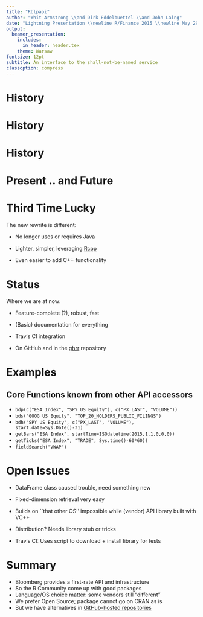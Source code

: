 ```yaml
---
title: "Rblpapi"
author: "Whit Armstrong \\and Dirk Eddelbuettel \\and John Laing"
date: "Lightning Presentation \\newline R/Finance 2015 \\newline May 29 - 30, 2015"
output:
  beamer_presentation:
    includes:
      in_header: header.tex
    theme: Warsaw
fontsize: 12pt
subtitle: An interface to the shall-not-be-named service
classoption: compress
---
```


# History
\framesubtitle{An early talk on a basic R package using the C API: Work by Dirk}

\centering{\includegraphics[width=\textwidth,height=0.825\textheight,keepaspectratio]{images/RLimBbgTalk2004.png}}


# History
\framesubtitle{The key package emerged using the Java API: First Ana, then John}

\centering{\includegraphics[width=\textwidth,height=0.825\textheight,keepaspectratio]{images/findataorg.png}}


# History
\framesubtitle{But the vendor API keeps improving}

\centering{\includegraphics[width=\textwidth,height=0.825\textheight,keepaspectratio]{images/bloomberglabscom.png}}


# Present .. and Future
\framesubtitle{Whit, Dirk and John}

\centering{\includegraphics[width=\textwidth,height=0.825\textheight,keepaspectratio]{images/RblpapiGithub.png}}


# Third Time Lucky
\framesubtitle{The Rblpapi package}

The new rewrite is different:

- No longer uses or requires Java

- Lighter, simpler, leveraging [Rcpp](http://dirk.eddelbuettel.com/code/rcpp.html)

- Even easier to add C++ functionality


# Status
\framesubtitle{The Rblpapi package}

Where we are at now:

- Feature-complete (?), robust, fast

- (Basic) documentation for everything

- Travis CI integration

- On GitHub and in the [ghrr](http://ghrr.github.io/drat) repository

# Examples
\framesubtitle{\textsl{I want to like Mike}}

\small

## Core Functions known from other API accessors 
+ `bdp(c("ESA Index", "SPY US Equity"), c("PX_LAST", "VOLUME"))`
+ `bds("GOOG US Equity", "TOP_20_HOLDERS_PUBLIC_FILINGS")`
+ `bdh("SPY US Equity", c("PX_LAST", "VOLUME"), start.date=Sys.Date()-31)`
+ `getBars("ESA Index", startTime=ISOdatetime(2015,1,1,0,0,0))`
+ `getTicks("ESA Index", "TRADE", Sys.time()-60*60))`
+ `fieldSearch("VWAP")`


# Open Issues
\framesubtitle{The Rblpapi package}

- DataFrame class caused trouble, need something new

- Fixed-dimension retrieval very easy

- Builds on ``that other OS'' impossible while (vendor) API library built with VC++ 

- Distribution?  Needs library stub or \texttt{dlopen} tricks

- Travis CI:  Uses script to download + install library for tests

# Summary
\framesubtitle{The Rblpapi package}

+ Bloomberg provides a first-rate API and infrastructure 
+ So the R Community \textsl{will} come up with good packages
+ Language/OS choice matter: some vendors still "different"
+ We prefer Open Source; package cannot go on CRAN as is
+ But we have alternatives in [GitHub-hosted repositories](http://ghrr.github.io/drat)

